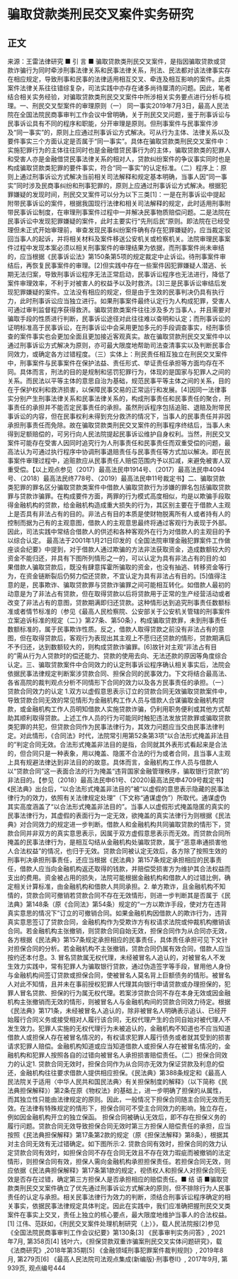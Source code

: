 # 骗取贷款类刑民交叉案件实务研究
## 正文
 来源：王雷法律研究 ■ 引 言 ■ 骗取贷款类刑民交叉案件，是指因骗取贷款或贷款诈骗行为同时牵涉刑事法律关系和民事法律关系，刑法、民法都对该法律事实存在相应规定，导致刑事和民事的法律适用相互交叉、牵连及相互影响的案件。此类案件法律关系往往错综复杂，司法实践中亦存在诸多尚待厘清的问题。因此，笔者结合相关实务经验，对骗取贷款类刑民交叉案件中所涉相关实务要点进行分析与梳理。一、刑民交叉型案件的审理原则（一）  同一事实2019年7月3日，最高人民法院在全国法院民商事审判工作会议中曾明确，关于刑民交叉问题，鉴于刑事诉讼与民事诉讼具有不同的程序和职能，分开审理是原则。但刑事案件与民事案件涉及“同一事实”的，原则上应通过刑事诉讼方式解决。可从行为主体、法律关系以及要件事实三个方面认定是否属于“同一事实”。具体在骗取贷款类刑民交叉案件中：实施犯罪行为的主体往往同时也是金融借贷民事行为的主体，骗取贷款类的犯罪人和受害人亦是金融借贷民事法律关系的相对人，贷款纠纷案件的争议事实同时也是构成骗取贷款类犯罪的要件事实，符合“同一事实”的认定标准。（二）程序上：原则上通过刑事诉讼方式解决当前相关司法解释和规定基本明确，当事人因“同一事实”同时涉及民商事纠纷和刑事犯罪的，原则上应通过刑事诉讼方式解决。根据犯罪嫌疑的发现时间，刑民交叉案件可以分为以下三类[1]：一是在刑事诉讼中提起附带民事诉讼的案件，根据我国现行法律和相关司法解释的规定，此时适用刑事附带民事诉讼制度，在审理刑事案件过程中一并解决民事物质赔偿问题。二是法院在民事诉讼中发现犯罪嫌疑的案件，此时主要实行“先刑后民”原则。即法院在已经受理但未正式开始审理前，审查发现民事纠纷案件确有存在犯罪嫌疑的，应当裁定驳回当事人的起诉，并将相关材料及案件移送公安机关或检察机关。法院审理民事案件过程中发现本案必须以相关刑事案件的审理结果为依据，而刑事案件尚未审结的，应当根据《民事诉讼法》第150条第5项的规定裁定中止诉讼。待刑事案件审结后，再恢复民事案件的审理。[2]但实践中存在一些案件因犯罪嫌疑人潜逃、长期无法归案，导致刑事诉讼程序无法正常启动，民事诉讼程序也无法进行，降低了案件审理效率，不利于对被害人的权益予以及时救济。[3]三是民事诉讼审结后发现犯罪嫌疑的案件。立法没有相应的规定，但是由于生效的民事判决仍具有执行力，此时刑事诉讼应当独立进行。如果刑事案件最终认定行为人构成犯罪，受害人可通过审判监督程序获得救济。骗取贷款类案件往往涉及多方当事人，并且需要对骗取手段的性质进行判断，民事诉讼途径对此往往难以查明和认定；而刑事诉讼的证明标准高于民事诉讼，在刑事诉讼中会采用更加多元的手段调查事实，经刑事侦查的案件事实也会更加全面且更加接近客观真实。故在骗取贷款刑民交叉案件中以通过刑事诉讼方式解决为原则，亦可最大限度地帮助司法查清事实以及判断民事合同效力，或确定各方过错程度。（三）实体上：刑民责任相互独立在刑民交叉案件中，刑事案件与民事案件在保护法益、责任形式、举证责任承担等方面均存在不同。具体而言，刑法的目的是规制和惩罚犯罪行为，体现的是国家与犯罪人之间的关系。而民法以平等主体的意思自治为基础，规范民事平等主体之间的关系，目的在于保护权利和救济损害，以保障民事交易的正常运行和发展。[4]因同一法律事实分别产生刑事法律关系和民事法律关系的，构成刑事责任和民事责任的聚合，刑事责任的承担并不能否定民事责任的承担。虽然刑诉程序包括追赃、退赔及附带民事诉讼的内容，但在民事权利未得到充分救济的情况下，当事人的民事责任并非因承担刑事责任而免除。故在骗取贷款类刑民交叉案件的刑事程序终结后，当事人未得到足额赔偿的，可另行向人民法院提起民事诉讼维护自身权利。当然，刑民交叉案件可能存在受害人因同时追究行为人刑事责任和民事责任而双重受偿的问题，最高法认为可通过执行程序中协调刑事退赔责任与民事责任等方式加以解决。即在民事案件审理过程中，追赃款应从民事责任人赔偿范围内予以扣减，来避免被害人双重受偿。【以上观点参见（2017）最高法民申1914号、（2017）最高法民申4094号、（2018）最高法民终778号、（2019）最高法民申11号裁定书】二、骗取贷款类犯罪的罪名区分骗取贷款类案件中借款人骗取贷款行为涉嫌的罪名包括骗取贷款罪与贷款诈骗罪。在构成要件方面，两罪的行为模式高度相似，均是以欺骗手段取得金融机构的贷款，给金融机构造成重大损失的行为，其区别主要在于借款人主观上是否具有非法占有的目的。非法占有目的本质是使财物脱离所有人或者持有人的控制而据为己有的主观意图，借款人的主观意思最终将通过客观行为表现于外部。因此，司法实践中常结合借款人的供述和各种客观外在行为对借款人的主观目的予以综合认定。 最高法于2001年1月21日印发的《全国法院审理金融犯罪案件工作做座谈会纪要》中提到，对于借款人通过欺骗的方法非法获取资金，造成数额较大的资金不能归还，并具有下图所列情形之一的，可以认定为具有非法占有的目的:如果借款人骗取贷款后，既没有肆意挥霍所骗取的资金，也没有抽逃、转移资金等行为，在资金链断裂后仍努力偿还贷款，不宜认定为具有非法占有目的。[5]值得注意的是，民事欺诈、骗取贷款罪与贷款诈骗罪之间可能相互转化。如借款人最初的动意是为了非法占有贷款，但在取得贷款以后将贷款用于正常的生产经营活动或者改变了非法占有的意图，贷款期满即归还贷款。这种情形达到追究刑事责任数额标准或者情节标准的（参见《最高人民检察院、公安部关于公安机关管辖的刑事案件立案追诉标准的规定（二）》第27条、第50条），构成骗取贷款罪，未到刑事责任数额标准的，属于民事欺诈性质。反之，借款人取得贷款之前没有非法占有的意图，但在取得贷款后，客观行为表现出其主观上不愿归还贷款的情形，贷款期满后不予归还，达到数额较大的，则构成贷款诈骗罪。[6]故针对主观“非法占有目的”需从行为人贷款时的偿还能力、贷款的使用去向、无法还款的原因等角度综合认定。三、骗取贷款案件中合同效力的认定刑事诉讼程序确认相关事实后，法院会依据民事法律规定判断案涉贷款合同、担保合同的民事效力。下文将结合最高法、各省高院的裁判观点分析不同情形下合同的效力以及各方民事责任的承担。（一）贷款合同效力的认定 1.双方以虚假意思表示订立的贷款合同无效骗取贷款案件中，导致贷款合同无效的常见情形为金融机构工作人员与借款人合谋骗取金融机构贷款，或金融机构工作人员明知借款人实施贷款诈骗，仍利用职务便利或其他方式帮助其顺利取得贷款。上述工作人员的行为可能同时触犯违法发放贷款罪或骗取贷款类犯罪的共犯，但贷款合同作为民事法律行为，其效力问题应当交由民事法律判定。对此情形，《合同法》时代，法院常引用第52条第3项“以合法形式掩盖非法目的”判定合同无效。合法形式掩盖非法目的是指，合同就其外表形式看起来是合法的，但合同只是一种表象，用以掩盖、隐匿不合法的行为或者合同，且当事人主观上具有规避法律达到非法目的的故意。具体而言，金融机构工作人员与借款人以“贷款合同”这一表面合法的行为掩盖“违背国家金融管理秩序，骗取银行贷款”的非法目的。【参见（2018）最高法民申61号、(2020)最高法民申4709号裁定书】《民法典》出台后，“以合法形式掩盖非法目的”被“以虚假的意思表示隐藏的民事法律行为的效力，依照有关法律规定处理”（下文称“通谋虚伪”）所取代。通谋虚伪其实高度涵盖了“以合法形式掩盖非法目的”。当事人以虚假形式掩盖隐匿的真实的民事法律行为，其虚假的表面行为一定无效，欲掩盖的真实法律行为则根据《民法典》对合同效力的规定进一步判断。借款人和金融机构共同骗取贷款的情形下，贷款合同并非双方的真实意思表示，因属于双方虚假意思表示而无效。而贷款合同所掩盖的民事法律行为，是相互勾结从金融机构处骗取贷款，属于“恶意串通损害他人合法权益”的情况，也归于无效。贷款合同被认定无效后，各方除了按照生效的刑事判决承担刑事责任，还应当根据《民法典》第157条规定承担相应的民事责任，借款人应当向金融机构返还取得的钱款，并赔偿受损害方为维护其合法权益而支出的费用。资金被占用的损失，法院可能根据金融机构和借款人的过错比例，确定相关计算标准，由金融机构和借款人共同承担。2. 单方欺诈，且金融机构不知情的，贷款合同可撤销若贷款合同不存在无效情形，则进一步判断其是否属于《民法典》第148条（原《合同法》第54条）规定的“一方以欺诈手段，使对方在违背真实意思的情况下”订立的可撤销合同。如果金融机构因借款人的欺诈行为，违背真实意思签订了贷款合同，金融机构作为受欺诈方有权请求法院或仲裁机构撤销该合同。若金融机构主张撤销，则贷款合同自始无效，担保合同作为从合同亦无效，各方根据《民法典》第157条规定承担相应的民事责任，具体责任承担可见下文针对担保合同的分析。若金融机构不主张撤销，贷款合同仍属有效合同，借款人应当按约还本付息。3. 冒名贷款属无权代理，未经被冒名人追认的，对被冒名人不发生效力实践中，常有犯罪人为骗取银行贷款，通过伪造签字等手段，冒用他人身份与金融机构间签订贷款或担保合同，使被冒名人莫名背上巨额债务的情形。被冒名人对此不知情，且并未在事前授权犯罪人代理其向银行申请贷款或办理担保的，犯罪人冒名贷款、担保的行为属无权代理。若案涉贷款合同不存在本身无效或因金融机构主张撤销而无效的情形，则被冒名人与金融机构间的贷款合同效力待定。根据《民法典》第171条，未经被冒名人追认的，除非被冒名人明确表示追认、已经开始履行合同义务或接受相对人履行该合同，无权代理产生的合同自始对被代理人不发生效力。犯罪人实施的无权代理行为未被追认的，金融机构不知道也不应当知道借款人或担保人存在被冒名情况的，有权请求犯罪人履行债务或者就其受到的损害请求犯罪人赔偿。金融机构知道或应当知道借款人或担保人存在被冒名情况的，金融机构和犯罪人按照各自的过错向被冒名人承担损害赔偿责任。（二）担保合同效力的认定1. 贷款合同无效时，担保合同作为从合同亦无效为保证贷款及利息的偿还，金融机构往往要求借款人提供相应担保。《民法典》第388条规定和《最高人民法院关于适用〈中华人民共和国民法典〉有关担保制度的解释》（以下简称《民法典担保解释》）第2条在原《物权法》的基础上，进一步明确了担保的从属性，而其独立性只能由法律规定的原则。因此，一般情况下担保合同随主合同无效而无效。在法律有特殊规定的情形下，担保合同可不受主合同效力的影响，独立存在，例如因金融机构开立的独立保函。 担保合同被确认无效后，即不存在担保义务的履行问题。贷款合同无效导致担保合同无效时第三方担保人赔偿责任的承担，应当按照《民法典担保解释》第17条第2款的规定（原《担保法解释》第8条），根据其对主合同无效有无过错确定。如下图所示:2. 贷款合同有效时，担保合同的效力认定贷款合同有效时，如担保合同不存在合同无效且不存在效力瑕疵而被撤销的法定情形，则担保合同有效，担保人需向金融机构承担担保责任。若担保合同无效，则应依据《民法典担保解释》第17条第1款的规定，视债权人和担保人对担保合同无效是否存在过错，确定第三方担保人是否承担相应的赔偿责任。■ 结  语 ■骗取贷款类刑民交叉案件确立了优先通过刑事诉讼方式解决的原则，但不排除行为人民事责任的认定与承担。相关民事法律行为效力的判断，须结合刑事诉讼程序确定的相关事实，依据民事法律规定具体判定。因此在实践中，我们应准确把握刑民交叉类案件在事实上交叉，责任上独立的核心要点，最大限度地维护当事人的合法权益。[1] 江伟、范跃如，《刑民交叉案件处理机制研究（上）》，载人民法院报[2]参见《全国法院民商事审判工作会议纪要》第130条[3] 《民事审判实务问答》, 2021年7月, 第358页[4] 钱叶六，《担保贷款双重诈骗案刑民交叉实体问题研究》，载《法商研究》,2018年第35期[5] 《金融领域刑事犯罪案件裁判规则》, 2019年8月, 第279页[6] 《最高人民法院司法观点集成(新编版)·刑事卷II》, 2017年9月, 第939页, 观点编号444